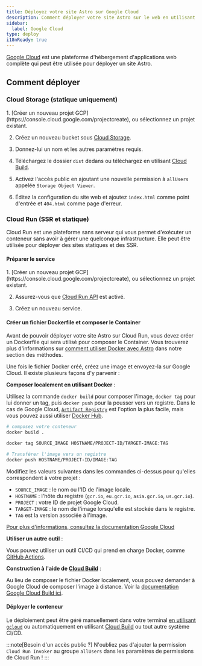 ```yaml
---
title: Déployez votre site Astro sur Google Cloud
description: Comment déployer votre site Astro sur le web en utilisant Google Cloud.
sidebar:
  label: Google Cloud
type: deploy
i18nReady: true
---
```


[Google Cloud](https://cloud.google.com/) est une plateforme d'hébergement d'applications web complète qui peut être utilisée pour déployer un site Astro.

## Comment déployer

### Cloud Storage (statique uniquement)

<Steps>
1. [Créer un nouveau projet GCP](https://console.cloud.google.com/projectcreate), ou sélectionnez un projet existant.

2. Créez un nouveau bucket sous [Cloud Storage](https://cloud.google.com/storage).

3. Donnez-lui un nom et les autres paramètres requis.

4. Téléchargez le dossier `dist` dedans ou téléchargez en utilisant [Cloud Build](https://cloud.google.com/build).

5. Activez l'accès public en ajoutant une nouvelle permission à `allUsers` appelée `Storage Object Viewer`.

6. Éditez la configuration du site web et ajoutez `index.html` comme point d'entrée et `404.html` comme page d'erreur.
</Steps>

### Cloud Run (SSR et statique)

Cloud Run est une plateforme sans serveur qui vous permet d'exécuter un conteneur sans avoir à gérer une quelconque infrastructure. Elle peut être utilisée pour déployer des sites statiques et des SSR.

#### Préparer le service

<Steps>
1. [Créer un nouveau projet GCP](https://console.cloud.google.com/projectcreate), ou sélectionnez un projet existant.

2. Assurez-vous que [Cloud Run API](https://console.cloud.google.com/apis/library/run.googleapis.com) est activé.

3. Créez un nouveau service.
</Steps>

#### Créer un fichier Dockerfile et composer le Container

Avant de pouvoir déployer votre site Astro sur Cloud Run, vous devez créer un Dockerfile qui sera utilisé pour composer le Container. Vous trouverez plus d'informations sur [comment utiliser Docker avec Astro](/fr/recipes/docker/#création-dun-dockerfile) dans notre section des méthodes.

Une fois le fichier Docker créé, créez une image et envoyez-la sur Google Cloud. Il existe plusieurs façons d'y parvenir :

**Composer localement en utilisant Docker** :

Utilisez la commande `docker build` pour composer l'image, `docker tag` pour lui donner un tag, puis `docker push` pour la pousser vers un registre. Dans le cas de Google Cloud, [`Artifact Registry`](https://cloud.google.com/artifact-registry/docs/docker/pushing-and-pulling) est l'option la plus facile, mais vous pouvez aussi utiliser [Docker Hub](https://hub.docker.com/).

```bash
# composez votre conteneur
docker build .

docker tag SOURCE_IMAGE HOSTNAME/PROJECT-ID/TARGET-IMAGE:TAG

# Transférer l'image vers un registre
docker push HOSTNAME/PROJECT-ID/IMAGE:TAG
```

Modifiez les valeurs suivantes dans les commandes ci-dessus pour qu'elles correspondent à votre projet :

- `SOURCE_IMAGE` : le nom ou l'ID de l'image locale.
- `HOSTNAME` : l'hôte du registre (`gcr.io`, `eu.gcr.io`, `asia.gcr.io`, `us.gcr.io`).
- `PROJECT` : votre ID de projet Google Cloud.
- `TARGET-IMAGE` : le nom de l'image lorsqu'elle est stockée dans le registre.
- `TAG` est la version associée à l'image.

[Pour plus d'informations, consultez la documentation Google Cloud](https://cloud.google.com/artifact-registry/docs/docker/pushing-and-pulling)

**Utiliser un autre outil** :

Vous pouvez utiliser un outil CI/CD qui prend en charge Docker, comme [GitHub Actions](https://github.com/marketplace/actions/push-to-gcr-github-action).

**Construction à l'aide de [Cloud Build](https://cloud.google.com/build)** :

Au lieu de composer le fichier Docker localement, vous pouvez demander à Google Cloud de composer l'image à distance. Voir la [documentation Google Cloud Build ici](https://cloud.google.com/build/docs/build-push-docker-image).

#### Déployer le conteneur

Le déploiement peut être géré manuellement dans votre terminal [en utilisant `gcloud`](https://cloud.google.com/run/docs/deploying#service) ou automatiquement en utilisant [Cloud Build](https://cloud.google.com/build) ou tout autre système CI/CD.

:::note[Besoin d'un accès public ?]
N'oubliez pas d'ajouter la permission `Cloud Run Invoker` au groupe `allUsers` dans les paramètres de permissions de Cloud Run !
:::
